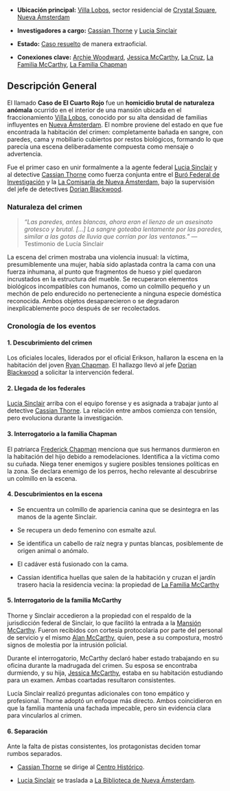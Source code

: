 - **Ubicación principal:** [Villa Lobos](Villa%20Lobos.md), sector residencial de [Crystal Square](Crystal%20Square.md), [Nueva Ámsterdam](Nueva%20Ámsterdam.md)
    
- **Investigadores a cargo:** [Cassian Thorne](Cassian%20Thorne.md) y [Lucia Sinclair](../Personajes/Lucia%20Sinclair.mdx)
    
- **Estado:** [Caso resuelto](Caso%20resuelto.md) de manera extraoficial.
    
- **Conexiones clave:** [Archie Woodward](Archie%20Woodward.md), [Jessica McCarthy](Jessica%20McCarthy.md), [La Cruz](La%20Cruz.md), [La Familia McCarthy](La%20Familia%20McCarthy.md), [La Familia Chapman](La%20Familia%20Chapman.md)

## Descripción General

El llamado **Caso de El Cuarto Rojo** fue un **homicidio brutal de naturaleza anómala** ocurrido en el interior de una mansión ubicada en el fraccionamiento [Villa Lobos](Villa%20Lobos.md), conocido por su alta densidad de familias influyentes en [Nueva Ámsterdam](Nueva%20Ámsterdam.md). El nombre proviene del estado en que fue encontrada la habitación del crimen: completamente bañada en sangre, con paredes, cama y mobiliario cubiertos por restos biológicos, formando lo que parecía una escena deliberadamente compuesta como mensaje o advertencia.

Fue el primer caso en unir formalmente a la agente federal [Lucia Sinclair](../Personajes/Lucia%20Sinclair.md) y al detective [Cassian Thorne](Cassian%20Thorne.md) como fuerza conjunta entre el [Buró Federal de Investigación](Buró%20Federal%20de%20Investigación.md) y la [La Comisaría de Nueva Ámsterdam](La%20Comisaría%20de%20Nueva%20Ámsterdam.md), bajo la supervisión del jefe de detectives [Dorian Blackwood](Dorian%20Blackwood.md).

### Naturaleza del crimen

> _“Las paredes, antes blancas, ahora eran el lienzo de un asesinato grotesco y brutal. [...] La sangre goteaba lentamente por las paredes, similar a las gotas de lluvia que corrían por las ventanas.”_ — Testimonio de Lucía Sinclair

La escena del crimen mostraba una violencia inusual: la víctima, presumiblemente una mujer, había sido aplastada contra la cama con una fuerza inhumana, al punto que fragmentos de hueso y piel quedaron incrustados en la estructura del mueble. Se recuperaron elementos biológicos incompatibles con humanos, como un colmillo pequeño y un mechón de pelo endurecido no perteneciente a ninguna especie doméstica reconocida. Ambos objetos desaparecieron o se degradaron inexplicablemente poco después de ser recolectados.

### Cronología de los eventos

#### 1. **Descubrimiento del crimen**

Los oficiales locales, liderados por el oficial Erikson, hallaron la escena en la habitación del joven [Ryan Chapman](Ryan%20Chapman.md). El hallazgo llevó al jefe [Dorian Blackwood](Dorian%20Blackwood.md) a solicitar la intervención federal.

#### 2. **Llegada de los federales**

[Lucia Sinclair](../Personajes/Lucia%20Sinclair.md) arriba con el equipo forense y es asignada a trabajar junto al detective [Cassian Thorne](Cassian%20Thorne.md). La relación entre ambos comienza con tensión, pero evoluciona durante la investigación.

#### 3. **Interrogatorio a la familia Chapman**

El patriarca [Frederick Chapman](Frederick%20Chapman.md) menciona que sus hermanos durmieron en la habitación del hijo debido a remodelaciones. Identifica a la víctima como su cuñada. Niega tener enemigos y sugiere posibles tensiones políticas en la zona. Se declara enemigo de los perros, hecho relevante al descubrirse un colmillo en la escena.

#### 4. **Descubrimientos en la escena**

- Se encuentra un colmillo de apariencia canina que se desintegra en las manos de la agente Sinclair.
    
- Se recupera un dedo femenino con esmalte azul.
    
- Se identifica un cabello de raíz negra y puntas blancas, posiblemente de origen animal o anómalo.
    
- El cadáver está fusionado con la cama.
    
- Cassian identifica huellas que salen de la habitación y cruzan el jardín trasero hacia la residencia vecina: la propiedad de [La Familia McCarthy](La%20Familia%20McCarthy.md)

#### 5. **Interrogatorio de la familia McCarthy**

Thorne y Sinclair accedieron a la propiedad con el respaldo de la jurisdicción federal de Sinclair, lo que facilitó la entrada a la [Mansión McCarthy](Mansión%20McCarthy.md). Fueron recibidos con cortesía protocolaria por parte del personal de servicio y el mismo [Alan McCarthy](Alan%20McCarthy.md), quien, pese a su compostura, mostró signos de molestia por la intrusión policial.

Durante el interrogatorio, McCarthy declaró haber estado trabajando en su oficina durante la madrugada del crimen. Su esposa se encontraba durmiendo, y su hija, [Jessica McCarthy](Jessica%20McCarthy.md), estaba en su habitación estudiando para un examen. Ambas coartadas resultaron consistentes.

Lucía Sinclair realizó preguntas adicionales con tono empático y profesional. Thorne adoptó un enfoque más directo. Ambos coincidieron en que la familia mantenía una fachada impecable, pero sin evidencia clara para vincularlos al crimen.

#### 6. Separación

Ante la falta de pistas consistentes, los protagonistas deciden tomar rumbos separados.

- [Cassian Thorne](Cassian%20Thorne.md) se dirige al [Centro Histórico](Centro%20Histórico.md).
    
- [Lucia Sinclair](../Personajes/Lucia%20Sinclair.md) se traslada a  [La Biblioteca de Nueva Ámsterdam](La%20Biblioteca%20de%20Nueva%20Ámsterdam.md).
